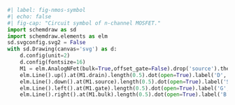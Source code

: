 ```python
#| label: fig-nmos-symbol
#| echo: false
#| fig-cap: "Circuit symbol of n-channel MOSFET."
import schemdraw as sd
import schemdraw.elements as elm
sd.svgconfig.svg2 = False
with sd.Drawing(canvas='svg') as d:
    d.config(unit=2)
    d.config(fontsize=16)
    M1 = elm.AnalogNFet(bulk=True,offset_gate=False).drop('source').theta(0).reverse()
    elm.Line().up().at(M1.drain).length(0.5).dot(open=True).label('D', 'right')
    elm.Line().down().at(M1.source).length(0.5).dot(open=True).label('S', 'left')
    elm.Line().left().at(M1.gate).length(0.5).dot(open=True).label('G', 'left')
    elm.Line().right().at(M1.bulk).length(0.5).dot(open=True).label('B', 'right')
```